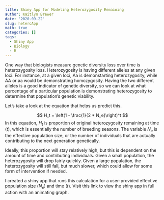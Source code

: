 ```yaml
---
title: Shiny App for Modeling Heterozygosity Remaining
author: Kaitlyn Brewer
date: '2020-09-22'
slug: heteroApp
math: true
categories: []
tags:
  - Shiny App
  - Biology
  - R
---
```


One way that biologists measure genetic diversity loss over time is heterozygosity loss. Heterozygosity is having different alleles at any given loci. For instance, at a given loci, Aa is demonstarting heterozygosity, while AA or aa would be demonstrating homozygosity. Having the two different alleles is a good indicator of genetic diversity, so we can look at what percentage of a particular population is demonstrating heterozygosity to determine that population's genetic viability. 

Let's take a look at the equation that helps us predict this. 

$$ H_t = \left(1 - \frac{1}{2 * N_e}\right)^t $$
In this equation, $H_t$ is proportion of original heterozygosity remaining at time ($t$), which is essentially the number of breeding seasons. The variable $N_e$ is the effective population size, or the number of individuals that are actually contributing to the next generation genetically. 

Ideally, this proportion will stay relatively high, but this is dependent on the amount of time and contributing individuals. Given a small population, the heterozygosity will drop fairly quickly. Given a large population, the heterozygosity will still fall, but much slower, which could allow for some form of intervention if needed. 

I created a shiny app that runs this calculation for a user-provided effective population size ($N_e$) and time ($t$). Visit this [link](https://kbrewer811.shinyapps.io/BIO435/?_ga=2.241502273.2108371051.1600992142-583861794.1588180640) to view the shiny app in full action with an animating graph.  